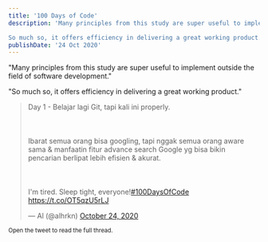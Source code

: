 ```yaml
---
title: '100 Days of Code'
description: 'Many principles from this study are super useful to implement outside the field of software development.

So much so, it offers efficiency in delivering a great working product.'
publishDate: '24 Oct 2020'
---
```


"Many principles from this study are super useful to implement outside the field of software development."

"So much so, it offers efficiency in delivering a great working product."

<blockquote class="twitter-tweet"><p lang="in" dir="ltr">Day 1 - Belajar lagi Git, tapi kali ini properly.<br></br><br></br>Ibarat semua orang bisa googling, tapi nggak semua orang aware sama &amp; manfaatin fitur advance search Google yg bisa bikin pencarian berlipat lebih efisien &amp; akurat.<br></br><br></br>I&#39;m tired. Sleep tight, everyone!<a href="https://twitter.com/hashtag/100DaysOfCode?src=hash&amp;ref_src=twsrc%5Etfw">#100DaysOfCode</a> <a href="https://t.co/OT5qzU5rLJ">https://t.co/OT5qzU5rLJ</a></p>&mdash; Al (@alhrkn) <a href="https://twitter.com/alhrkn/status/1320046501985280000?ref_src=twsrc%5Etfw">October 24, 2020</a></blockquote> <script async src="https://platform.twitter.com/widgets.js" charset="utf-8"></script>

<small> Open the tweet to read the full thread.</small>